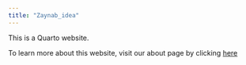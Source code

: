 ```yaml
---
title: "Zaynab_idea"
---
```


This is a Quarto website.

To learn more about this website, visit our about page by clicking [here](about.qmd)
